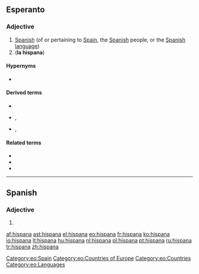 ==Esperanto==

===Adjective===
{{eo-adj}}
# [[Spanish]] (of or pertaining to [[Spain]], the [[Spanish]] people, or the [[Spanish language]])
# ('''la hispana''') {{short for|[[la]] [[hispana lingvo]]||the Spanish language|lang=eo}}

====Hypernyms====
* {{l|eo|eŭropa|gloss=European}}

====Derived terms====
* {{l|eo|hispana lingvo|gloss=Spanish language}}
* {{l|eo|hispanlingvano}}, {{l|eo|hispanparolanto|gloss=a Spanish speaker, a [[hispanophone]]}}
* {{l|eo|hispanparola}}, {{l|eo|hispanparolanta|gloss=Spanish-speaking}}

====Related terms====
* {{l|eo|hispane|gloss=in Spanish}}
* {{l|eo|Hispanio|gloss=Spain}}
* {{l|eo|hispano|gloss=a Spaniard}}

[[Category:eo:Spain]]
[[Category:eo:Countries of Europe]]
[[Category:eo:Countries]]
[[Category:eo:Languages]]
{{eo GCSE|4}}
----

==Spanish==

===Adjective===
{{head|es|adjective form|g=f}}

# {{feminine of|nocat=1|hispano|lang=es}}

[[af:hispana]]
[[ast:hispana]]
[[el:hispana]]
[[eo:hispana]]
[[fr:hispana]]
[[ko:hispana]]
[[io:hispana]]
[[lt:hispana]]
[[hu:hispana]]
[[nl:hispana]]
[[pl:hispana]]
[[pt:hispana]]
[[ru:hispana]]
[[tr:hispana]]
[[zh:hispana]]